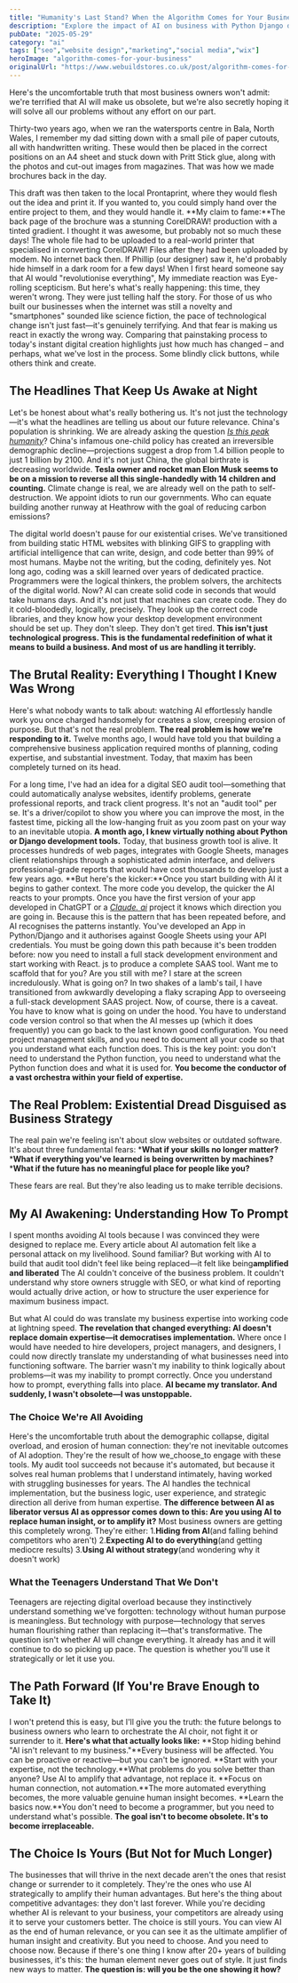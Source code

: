 ```yaml
---
title: "Humanity's Last Stand? When the Algorithm Comes for Your Business."
description: "Explore the impact of AI on business with Python Django development. Discover how Python Django development can transform your business strategy today."
pubDate: "2025-05-29"
category: "ai"
tags: ["seo","website design","marketing","social media","wix"]
heroImage: "algorithm-comes-for-your-business"
originalUrl: "https://www.webuildstores.co.uk/post/algorithm-comes-for-your-business"
---
```



<BlogHeroImage src={heroImage} alt="Humanity's Last Stand? When the Algorithm Comes for Your Business." />
Here's the uncomfortable truth that most business owners won't admit: we're terrified that AI will make us obsolete, but we're also secretly hoping it will solve all our problems without any effort on our part.

Thirty-two years ago, when we ran the watersports centre in Bala, North Wales, I remember my dad sitting down with a small pile of paper cutouts, all with handwritten writing. These would then be placed in the correct positions on an A4 sheet and stuck down with Pritt Stick glue, along with the photos and cut-out images from magazines. That was how we made brochures back in the day.

This draft was then taken to the local Prontaprint, where they would flesh out the idea and print it.
If you wanted to, you could simply hand over the entire project to them, and they would handle it.
**My claim to fame:**The back page of the brochure was a stunning CorelDRAW! production with a tinted gradient. I thought it was awesome, but probably not so much these days! The whole file had to be uploaded to a real-world printer that specialised in converting CorelDRAW! Files after they had been uploaded by modem. No internet back then.
If Phillip (our designer) saw it, he'd probably hide himself in a dark room for a few days!
When I first heard someone say that AI would "revolutionise everything", My immediate reaction was Eye-rolling scepticism.
But here's what's really happening: this time, they weren't wrong. They were just telling half the story.
For those of us who built our businesses when the internet was still a novelty and "smartphones" sounded like science fiction, the pace of technological change isn't just fast—it's genuinely terrifying. And that fear is making us react in exactly the wrong way.
Comparing that painstaking process to today's instant digital creation highlights just how much has changed – and perhaps, what we've lost in the process. Some blindly click buttons, while others think and create.

## The Headlines That Keep Us Awake at Night
Let's be honest about what's really bothering us. It's not just the technology—it's what the headlines are telling us about our future relevance.
China's population is shrinking. We are already asking the question [_Is this peak humanity_](https://www.theguardian.com/world/article/2024/aug/11/global-birthrates-dropping)? China's infamous one-child policy has created an irreversible demographic decline—projections suggest a drop from 1.4 billion people to just 1 billion by 2100. And it's not just China, the global birthrate is decreasing worldwide.
**Tesla owner and rocket man Elon Musk seems to be on a mission to reverse all this single-handedly with 14 children and counting.**
Climate change is real, we are already well on the path to self-destruction. We appoint idiots to run our governments. Who can equate building another runway at Heathrow with the goal of reducing carbon emissions?

The digital world doesn't pause for our existential crises. We've transitioned from building static HTML websites with blinking GIFS to grappling with artificial intelligence that can write, design, and code better than 99% of most humans. Maybe not the writing, but the coding, definitely yes.
Not long ago, coding was a skill learned over years of dedicated practice. Programmers were the logical thinkers, the problem solvers, the architects of the digital world. Now? AI can create solid code in seconds that would take humans days.
And it's not just that machines can create code. They do it cold-bloodedly, logically, precisely. They look up the correct code libraries, and they know how your desktop development environment should be set up. They don't sleep. They don't get tired.
**This isn't just technological progress. This is the fundamental redefinition of what it means to build a business. And most of us are handling it terribly.**

## The Brutal Reality: Everything I Thought I Knew Was Wrong
Here's what nobody wants to talk about: watching AI effortlessly handle work you once charged handsomely for creates a slow, creeping erosion of purpose. But that's not the real problem.
**The real problem is how we're responding to it.**
Twelve months ago, I would have told you that building a comprehensive business application required months of planning, coding expertise, and substantial investment. Today, that maxim has been completely turned on its head.

For a long time, I've had an idea for a digital SEO audit tool—something that could automatically analyse websites, identify problems, generate professional reports, and track client progress.
It's not an "audit tool" per se. It's a driver/copilot to show you where you can improve the most, in the fastest time, picking all the low-hanging fruit as you zoom past on your way to an inevitable utopia.
**A month ago, I knew virtually nothing about Python or Django development tools.**
Today, that business growth tool is alive. It processes hundreds of web pages, integrates with Google Sheets, manages client relationships through a sophisticated admin interface, and delivers professional-grade reports that would have cost thousands to develop just a few years ago.
**But here's the kicker:**Once you start building with AI it begins to gather context. The more code you develop, the quicker the AI reacts to your prompts. Once you have the first version of your app developed in ChatGPT or a [_Claude. ai_](http://Claude.ai) project it knows which direction you are going in. Because this is the pattern that has been repeated before, and AI recognises the patterns instantly.
You've developed an App in Python/Django and it authorises against Google Sheets using your API credentials. You must be going down this path because it's been trodden before: now you need to install a full stack development environment and start working with React. js to produce a complete SAAS tool. Want me to scaffold that for you? Are you still with me?
I stare at the screen incredulously. What is going on? In two shakes of a lamb's tail, I have transitioned from awkwardly developing a flaky scraping App to overseeing a full-stack development SAAS project.
Now, of course, there is a caveat. You have to know what is going on under the hood. You have to understand code version control so that when the AI messes up (which it does frequently) you can go back to the last known good configuration. You need project management skills, and you need to document all your code so that you understand what each function does.
This is the key point: you don't need to understand the Python function, you need to understand what the Python function does and what it is used for.
**You become the conductor of a vast orchestra within your field of expertise.**

## The Real Problem: Existential Dread Disguised as Business Strategy
The real pain we're feeling isn't about slow websites or outdated software. It's about three fundamental fears:
 ***What if your skills no longer matter?**
 ***What if everything you've learned is being overwritten by machines?**
 ***What if the future has no meaningful place for people like you?**

These fears are real. But they're also leading us to make terrible decisions.

## My AI Awakening: Understanding How To Prompt
I spent months avoiding AI tools because I was convinced they were designed to replace me. Every article about AI automation felt like a personal attack on my livelihood. Sound familiar?
But working with AI to build that audit tool didn't feel like being replaced—it felt like being**amplified and liberated**
The AI couldn't conceive of the business problem. It couldn't understand why store owners struggle with SEO, or what kind of reporting would actually drive action, or how to structure the user experience for maximum business impact.

But what AI could do was translate my business expertise into working code at lightning speed.
**The revelation that changed everything: AI doesn't replace domain expertise—it democratises implementation.**
Where once I would have needed to hire developers, project managers, and designers, I could now directly translate my understanding of what businesses need into functioning software. The barrier wasn't my inability to think logically about problems—it was my inability to prompt correctly. Once you understand how to prompt, everything falls into place.
**AI became my translator. And suddenly, I wasn't obsolete—I was unstoppable.**

### The Choice We're All Avoiding

Here's the uncomfortable truth about the demographic collapse, digital overload, and erosion of human connection: they're not inevitable outcomes of AI adoption. They're the result of how we_choose_to engage with these tools.
My audit tool succeeds not because it's automated, but because it solves real human problems that I understand intimately, having worked with struggling businesses for years. The AI handles the technical implementation, but the business logic, user experience, and strategic direction all derive from human expertise.
**The difference between AI as liberator versus AI as oppressor comes down to this: Are you using AI to replace human insight, or to amplify it?**
Most business owners are getting this completely wrong. They're either:
 1.**Hiding from AI**(and falling behind competitors who aren't)
 2.**Expecting AI to do everything**(and getting mediocre results)
 3.**Using AI without strategy**(and wondering why it doesn't work)

### What the Teenagers Understand That We Don't

Teenagers are rejecting digital overload because they instinctively understand something we've forgotten: technology without human purpose is meaningless.
But technology with purpose—technology that serves human flourishing rather than replacing it—that's transformative.
The question isn't whether AI will change everything. It already has and it will continue to do so picking up pace.
The question is whether you'll use it strategically or let it use you.

## The Path Forward (If You're Brave Enough to Take It)
I won't pretend this is easy, but I'll give you the truth: the future belongs to business owners who learn to orchestrate the AI choir, not fight it or surrender to it.
**Here's what that actually looks like:**
**Stop hiding behind "AI isn't relevant to my business."**Every business will be affected. You can be proactive or reactive—but you can't be ignored.
**Start with your expertise, not the technology.**What problems do you solve better than anyone? Use AI to amplify that advantage, not replace it.
**Focus on human connection, not automation.**The more automated everything becomes, the more valuable genuine human insight becomes.
**Learn the basics now.**You don't need to become a programmer, but you need to understand what's possible.
**The goal isn't to become obsolete. It's to become irreplaceable.**

## The Choice Is Yours (But Not for Much Longer)
The businesses that will thrive in the next decade aren't the ones that resist change or surrender to it completely. They're the ones who use AI strategically to amplify their human advantages.
But here's the thing about competitive advantages: they don't last forever. While you're deciding whether AI is relevant to your business, your competitors are already using it to serve your customers better.
The choice is still yours. You can view AI as the end of human relevance, or you can see it as the ultimate amplifier of human insight and creativity.
But you need to choose. And you need to choose now.
Because if there's one thing I know after 20+ years of building businesses, it's this: the human element never goes out of style. It just finds new ways to matter.
**The question is: will you be the one showing it how?**
